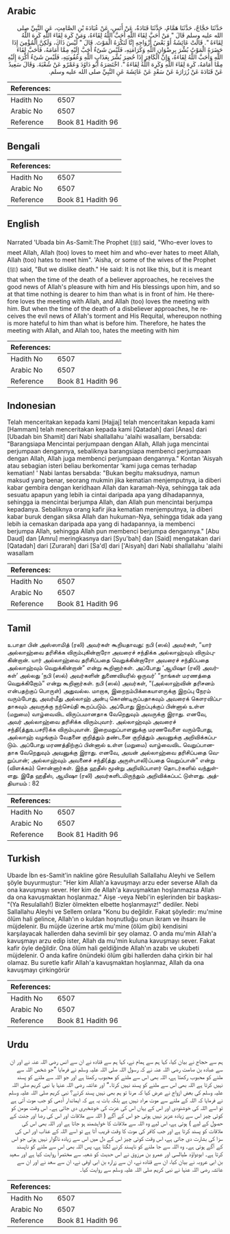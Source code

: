 ## Arabic


<div dir="rtl" lang="ar" style={{fontSize:'larger',backgroundColor:'#f8f9fa',padding:20}}>
حَدَّثَنَا حَجَّاجٌ، حَدَّثَنَا هَمَّامٌ، حَدَّثَنَا قَتَادَةُ، عَنْ أَنَسٍ، عَنْ عُبَادَةَ بْنِ الصَّامِتِ، عَنِ النَّبِيِّ صلى الله عليه وسلم قَالَ ‏"‏ مَنْ أَحَبَّ لِقَاءَ اللَّهِ أَحَبَّ اللَّهُ لِقَاءَهُ، وَمَنْ كَرِهَ لِقَاءَ اللَّهِ كَرِهَ اللَّهُ لِقَاءَهُ ‏"‏‏.‏ قَالَتْ عَائِشَةُ أَوْ بَعْضُ أَزْوَاجِهِ إِنَّا لَنَكْرَهُ الْمَوْتَ‏.‏ قَالَ ‏"‏ لَيْسَ ذَاكَ، وَلَكِنَّ الْمُؤْمِنَ إِذَا حَضَرَهُ الْمَوْتُ بُشِّرَ بِرِضْوَانِ اللَّهِ وَكَرَامَتِهِ، فَلَيْسَ شَىْءٌ أَحَبَّ إِلَيْهِ مِمَّا أَمَامَهُ، فَأَحَبَّ لِقَاءَ اللَّهِ وَأَحَبَّ اللَّهُ لِقَاءَهُ، وَإِنَّ الْكَافِرَ إِذَا حُضِرَ بُشِّرَ بِعَذَابِ اللَّهِ وَعُقُوبَتِهِ، فَلَيْسَ شَىْءٌ أَكْرَهَ إِلَيْهِ مِمَّا أَمَامَهُ، كَرِهَ لِقَاءَ اللَّهِ وَكَرِهَ اللَّهُ لِقَاءَهُ ‏"‏‏.‏ اخْتَصَرَهُ أَبُو دَاوُدَ وَعَمْرٌو عَنْ شُعْبَةَ‏.‏ وَقَالَ سَعِيدٌ عَنْ قَتَادَةَ عَنْ زُرَارَةَ عَنْ سَعْدٍ عَنْ عَائِشَةَ عَنِ النَّبِيِّ صلى الله عليه وسلم‏.‏
</div>
<div style={{backgroundColor:'#f8f9fa',padding:20, marginBottom: 10}}><table> <thead> <tr> <th>References:</th> <th></th> </tr> </thead> <tbody><tr><td>Hadith No</td><td>6507</td></tr><tr><td>Arabic No</td><td>6507</td></tr><tr><td>Reference</td><td>Book 81 Hadith 96</td></tr></tbody></table></div>

## Bengali


<div dir="ltr" lang="bn" style={{fontSize:'larger',backgroundColor:'#f8f9fa',padding:20}}>

</div>
<div style={{backgroundColor:'#f8f9fa',padding:20, marginBottom: 10}}><table> <thead> <tr> <th>References:</th> <th></th> </tr> </thead> <tbody><tr><td>Hadith No</td><td>6507</td></tr><tr><td>Arabic No</td><td>6507</td></tr><tr><td>Reference</td><td>Book 81 Hadith 96</td></tr></tbody></table></div>

## English


<div dir="ltr" lang="en" style={{fontSize:'larger',backgroundColor:'#f8f9fa',padding:20}}>
Narrated 'Ubada bin As-Samit:The Prophet (ﷺ) said, "Who-ever loves to meet Allah, Allah (too) loves to meet him and who-ever hates to meet Allah, Allah (too) hates to meet him". 'Aisha, or some of the wives of the Prophet (ﷺ) said, "But we dislike death." He said: It is not like this, but it is meant that when the time of the death of a believer approaches, he receives the good news of Allah's pleasure with him and His blessings upon him, and so at that time nothing is dearer to him than what is in front of him. He therefore loves the meeting with Allah, and Allah (too) loves the meeting with him. But when the time of the death of a disbeliever approaches, he receives the evil news of Allah's torment and His Requital, whereupon nothing is more hateful to him than what is before him. Therefore, he hates the meeting with Allah, and Allah too, hates the meeting with him
</div>
<div style={{backgroundColor:'#f8f9fa',padding:20, marginBottom: 10}}><table> <thead> <tr> <th>References:</th> <th></th> </tr> </thead> <tbody><tr><td>Hadith No</td><td>6507</td></tr><tr><td>Arabic No</td><td>6507</td></tr><tr><td>Reference</td><td>Book 81 Hadith 96</td></tr></tbody></table></div>

## Indonesian


<div dir="ltr" lang="id" style={{fontSize:'larger',backgroundColor:'#f8f9fa',padding:20}}>
Telah menceritakan kepada kami [Hajjaj] telah menceritakan kepada kami [Hammam] telah menceritakan kepada kami [Qatadah] dari [Anas] dari [Ubadah bin Shamit] dari Nabi shallallahu 'alaihi wasallam, bersabda: "Barangsiapa Mencintai perjumpaan dengan Allah, Allah juga mencintai perjumpaan dengannya, sebaliknya barangsiapa membenci perjumpaan dengan Allah, Allah juga membenci perjumpaan dengannya." Kontan 'Aisyah atau sebagian isteri beliau berkomentar 'kami juga cemas terhadap kematian! ' Nabi lantas bersabda: "Bukan begitu maksudnya, namun maksud yang benar, seorang mukmin jika kematian menjemputnya, ia diberi kabar gembira dengan keridhaan Allah dan karamah-Nya, sehingga tak ada sesuatu apapun yang lebih ia cintai daripada apa yang dihadapannya, sehingga ia mencintai berjumpa Allah, dan Allah pun mencintai berjumpa kepadanya. Sebaliknya orang kafir jika kematian menjemputnya, ia diberi kabar buruk dengan siksa Allah dan hukuman-Nya, sehingga tidak ada yang lebih ia cemaskan daripada apa yang di hadapannya, ia membenci berjumpa Allah, sehingga Allah pun membenci berjumpa dengannya." [Abu Daud] dan [Amru] meringkasnya dari [Syu'bah] dan [Said] mengatakan dari [Qatadah] dari [Zurarah] dari [Sa'd] dari ['Aisyah] dari Nabi shallallahu 'alaihi wasallam
</div>
<div style={{backgroundColor:'#f8f9fa',padding:20, marginBottom: 10}}><table> <thead> <tr> <th>References:</th> <th></th> </tr> </thead> <tbody><tr><td>Hadith No</td><td>6507</td></tr><tr><td>Arabic No</td><td>6507</td></tr><tr><td>Reference</td><td>Book 81 Hadith 96</td></tr></tbody></table></div>

## Tamil


<div dir="ltr" lang="ta" style={{fontSize:'larger',backgroundColor:'#f8f9fa',padding:20}}>
உபாதா பின் அஸ்ஸாமித் (ரலி) அவர்கள் கூறியதாவது: நபி (ஸல்) அவர்கள், “யார் அல்லாஹ்வை தரிசிக்க விரும்புகின்றாரோ அவரைச் சந்திக்க அல்லாஹ்வும் விரும்புகின்றான். யார் அல்லாஹ்வை தரிசிப்பதை வெறுக்கின்றாரோ அவரைச் சந்திப்பதை அல்லாஹ்வும் வெறுக்கின்றான்” என்று கூறினார்கள். அப்போது ‘ஆயிஷா (ரலி) அவர்கள்’ அல்லது ‘நபி (ஸல்) அவர்களின் துணைவியரில் ஒருவர்’ “நாங்கள் மரணத்தை வெறுக்கிறோம்” என்று கூறினார்கள். நபி (ஸல்) அவர்கள், “(அல்லாஹ்வின் தரிசனம் என்பதற்குப் பொருள்) அதுவல்ல. மாறாக, இறைநம்பிக்கையாளருக்கு இறப்பு நேரம் வரும்போது, அவர்மீது அல்லாஹ் அன்பு கொண்டிருப்பதாகவும் அவரைக் கௌரவிப்பதாகவும் அவருக்கு நற்செய்தி கூறப்படும். அப்போது இறப்புக்குப் பின்னால் உள்ள (மறுமை) வாழ்வைவிட விருப்பமானதாக வேறெதுவும் அவருக்கு இராது. எனவே, அவர் அல்லாஹ்வை தரிசிக்க விரும்புவார். அல்லாஹ்வும் அவரைச் சந்தி(த்துஉபசரி)க்க விரும்புவான். இறைமறுப்பாளனுக்கு மரணவேளை வரும்போது, அல்லாஹ் வழங்கும் வேதனை குறித்தும் தண்டனை குறித்தும் அவனுக்கு அறிவிக்கப்படும். அப்போது மரணத்திற்குப் பின்னால் உள்ள (மறுமை) வாழ்வைவிட வெறுப்பானதாக வேறெதுவும் அவனுக்கு இராது. எனவே, அவன் அல்லாஹ்வை தரிசிப்பதை வெறுப்பான்; அல்லாஹ்வும் அவனைச் சந்தி(த்து அருள்பாலி)ப்பதை வெறுப்பான்” என்று (விளக்கம்) சொன்னார்கள். இந்த ஹதீஸ் மூன்று அறிவிப்பாளர் தொடர்களில் வந்துள்ளது. இதே ஹதீஸ், ஆயிஷா (ரலி) அவர்களிடமிருந்தும் அறிவிக்கப்பட் டுள்ளது. அத்தியாயம் : 82
</div>
<div style={{backgroundColor:'#f8f9fa',padding:20, marginBottom: 10}}><table> <thead> <tr> <th>References:</th> <th></th> </tr> </thead> <tbody><tr><td>Hadith No</td><td>6507</td></tr><tr><td>Arabic No</td><td>6507</td></tr><tr><td>Reference</td><td>Book 81 Hadith 96</td></tr></tbody></table></div>

## Turkish


<div dir="ltr" lang="tr" style={{fontSize:'larger',backgroundColor:'#f8f9fa',padding:20}}>
Ubaıde İbn es-Samit'in nakline göre Resulullah Sallallahu Aleyhi ve Sellem şöyle buyurmuştur: "Her kim Allah'a kavuşmayı arzu eder severse Allah da ona kavuşmayı sever. Her kim de Allah'a kavuşmaktan hoşlanmazsa Allah da ona kavuşmaktan hoşlanmaz." Aişe -veya Nebi'in eşlerinden bir başkası- "(Ya Resulallah!) Bizler ölmekten elbette hoşlanmayız!" dediler. Nebi Sallallahu Aleyhi ve Sellem onlara "Konu bu değildir. Fakat şöyledir: mu'mine ölüm hali gelince, Allah'ın o kuldan hoşnutluğu onun ikram ve ihsanı ile müjdelenir. Bu müjde üzerine artık mu'mine (ölüm gibi) kendisini karşılayacak hallerden daha sevimli bir şey olamaz. O anda mu'min Allah'a kavuşmayı arzu edip ister, Allah da mu'min kuluna kavuşmayı sever. Fakat kafir öyle değildir. Ona ölüm hali geldiğinde Allah'ın azabı ve ukubeti müjdelenir. O anda kafire önündeki ölüm gibi hallerden daha çirkin bir hal olamaz. Bu suretle kafir Allah'a kavuşmaktan hoşlanmaz, Allah da ona kavuşmayı çirkingörür
</div>
<div style={{backgroundColor:'#f8f9fa',padding:20, marginBottom: 10}}><table> <thead> <tr> <th>References:</th> <th></th> </tr> </thead> <tbody><tr><td>Hadith No</td><td>6507</td></tr><tr><td>Arabic No</td><td>6507</td></tr><tr><td>Reference</td><td>Book 81 Hadith 96</td></tr></tbody></table></div>

## Urdu


<div dir="rtl" lang="ur" style={{fontSize:'larger',backgroundColor:'#f8f9fa',padding:20}}>
ہم سے حجاج نے بیان کیا، کہا ہم سے ہمام نے، کہا ہم سے قتادہ نے ان سے انس رضی اللہ عنہ نے اور ان سے عبادہ بن صامت رضی اللہ عنہ نے کہ رسول اللہ صلی اللہ علیہ وسلم نے فرمایا ”جو شخص اللہ سے ملنے کو محبوب رکھتا ہے، اللہ بھی اس سے ملنے کو محبوب رکھتا ہے اور جو اللہ سے ملنے کو پسند نہیں کرتا ہے اللہ بھی اس سے ملنے کو پسند نہیں کرتا۔“ اور عائشہ رضی اللہ عنہا یا نبی کریم صلی اللہ علیہ وسلم کی بعض ازواج نے عرض کیا کہ مرنا تو ہم بھی نہیں پسند کرتے؟ نبی کریم صلی اللہ علیہ وسلم نے فرمایا کہ اللہ کے ملنے سے موت مراد نہیں ہے بلکہ بات یہ ہے کہ ایماندار آدمی کو جب موت آتی ہے تو اسے اللہ کی خوشنودی اور اس کے یہاں اس کی عزت کی خوشخبری دی جاتی ہے۔ اس وقت مومن کو کوئی چیز اس سے زیادہ عزیز نہیں ہوتی جو اس کے آگے ( اللہ سے ملاقات اور اس کی رضا اور جنت کے حصول کے لیے ) ہوتی ہے، اس لیے وہ اللہ سے ملاقات کا خواہشمند ہو جاتا ہے اور اللہ بھی اس کی ملاقات کو پسند کرتا ہے اور جب کافر کی موت کا وقت قریب آتا ہے تو اسے اللہ کے عذاب اور اس کی سزا کی بشارت دی جاتی ہے، اس وقت کوئی چیز اس کے دل میں اس سے زیادہ ناگوار نہیں ہوتی جو اس کے آگے ہوتی ہے۔ وہ اللہ سے جا ملنے کو ناپسند کرنے لگتا ہے، پس اللہ بھی اس سے ملنے کو ناپسند کرتا ہے۔ ابودواؤد طیالسی اور عمرو بن مرزوق نے اس حدیث کو شعبہ سے مختصراً روایت کیا ہے اور سعید بن ابی عروبہ نے بیان کیا، ان سے قتادہ نے، ان سے زرارہ بن ابی اوفی نے، ان سے سعد نے اور ان سے عائشہ رضی اللہ عنہا نے نبی کریم صلی اللہ علیہ وسلم سے روایت کیا۔
</div>
<div style={{backgroundColor:'#f8f9fa',padding:20, marginBottom: 10}}><table> <thead> <tr> <th>References:</th> <th></th> </tr> </thead> <tbody><tr><td>Hadith No</td><td>6507</td></tr><tr><td>Arabic No</td><td>6507</td></tr><tr><td>Reference</td><td>Book 81 Hadith 96</td></tr></tbody></table></div>